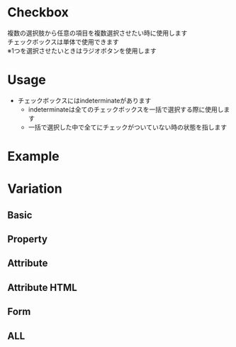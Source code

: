 
<Meta of={CheckboxStories} />

# Checkbox
複数の選択肢から任意の項目を複数選択させたい時に使用します  
チェックボックスは単体で使用できます  
※1つを選択させたいときはラジオボタンを使用します

# Usage
- チェックボックスにはindeterminateがあります
    - indeterminateは全てのチェックボックスを一括で選択する際に使用します
    - 一括で選択した中で全てにチェックがついていない時の状態を指します

# Example
<Canvas of={CheckboxStories.Basic} />
<Controls />

# Variation

## Basic
<Canvas of={CheckboxStories.Basic} />

## Property
<Canvas of={CheckboxStories.Property} />

## Attribute
<Canvas of={CheckboxStories.Attribute} />

## Attribute HTML
<Canvas of={CheckboxStories.AttributeHTML} />

## Form
<Canvas of={CheckboxStories.Form} />

## ALL
<Canvas of={CheckboxStories.ALL} />